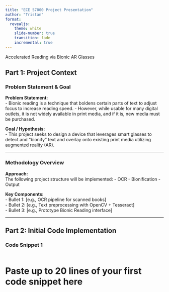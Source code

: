 ```yaml
---
title: "ECE 57000 Project Presentation"
author: "Tristan"
format: 
  revealjs:
    theme: white
    slide-number: true
    transition: fade
    incremental: true
---
```


Accelerated Reading via Bionic AR Glasses

## Part 1: Project Context

### Problem Statement & Goal
**Problem Statement:**  
- Bionic reading is a technique that boldens certain parts of text to adjust focus to increase reading speed. 
- However, while usable for many digital outlets, it is not widely available in print media, and if it is, new media must be purchased.

**Goal / Hypothesis:**  
- This project seeks to design a device that leverages smart glasses to detect and "bionify" text and overlay onto existing print media utilizing augmented reality (AR).

---

### Methodology Overview
**Approach:**  
The following project structure will be implemented:
- OCR
- Bionification
- Output

**Key Components:**  
- Bullet 1: [e.g., OCR pipeline for scanned books]  
- Bullet 2: [e.g., Text preprocessing with OpenCV + Tesseract]  
- Bullet 3: [e.g., Prototype Bionic Reading interface]  

---

## Part 2: Initial Code Implementation

### Code Snippet 1
```.python

```
# Paste up to 20 lines of your first code snippet here
